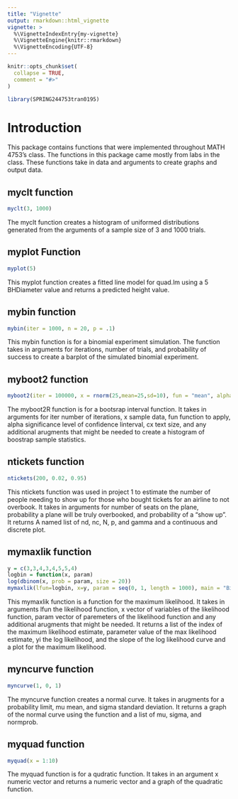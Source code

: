 ```yaml
---
title: "Vignette"
output: rmarkdown::html_vignette
vignette: >
  %\VignetteIndexEntry{my-vignette}
  %\VignetteEngine{knitr::rmarkdown}
  %\VignetteEncoding{UTF-8}
---
```


```r
knitr::opts_chunk$set(
  collapse = TRUE,
  comment = "#>"
)
```

```r
library(SPRING244753tran0195)
```

# Introduction

This package contains functions that were implemented throughout MATH 4753's class. The functions in this package came mostly from labs in the class. These functions take in data and arguments to create graphs and output data. 

## myclt function
```r
myclt(3, 1000)
```

The myclt function creates a histogram of uniformed distributions generated from the arguments of a sample size of 3 and 1000 trials.

## myplot Function 
```r
myplot(5)
```

This myplot function creates a fitted line model for quad.lm using a 5 BHDiameter value and returns a predicted height value.

## mybin function
```r
mybin(iter = 1000, n = 20, p = .1)
```

This mybin function is for a binomial experiment simulation. The function takes in arguments for iterations, number of trials, and probability of success to create a barplot of the simulated binomial experiment.

## myboot2 function
```r
myboot2(iter = 100000, x = rnorm(25,mean=25,sd=10), fun = "mean", alpha = 0.05)
```

The myboot2R function is for a bootsrap interval function. It takes in arguments for iter number of iterations, x sample data, fun function to apply, alpha significance level of confidence linterval, cx text size, and any additional arugments that might be needed to create a histogram of boostrap sample statistics.

## ntickets function
```r
ntickets(200, 0.02, 0.95)
```

This ntickets function was used in project 1 to estimate the number of people needing to show up for those who bought tickets for an airline to not overbook. It takes in arguments for number of seats on the plane, probability a plane will be truly overbooked, and probability of a "show up". It returns A named list of nd, nc, N, p, and gamma and a continuous and discrete plot. 

## mymaxlik function
```r
y = c(3,3,4,3,4,5,5,4)
logbin = function(x, param)
log(dbinom(x, prob = param, size = 20))
mymaxlik(lfun=logbin, x=y, param = seq(0, 1, length = 1000), main = "Binomial for n = 20")
```

This mymaxlik function is a function for the maximum likelihood. It takes in arguments lfun the likelihood function, x vector of variables of the likelihood function, param vector of paremeters of the likelihood function and any additional arugments that might be needed. It returns  a list of the index of the maximum likelihood estimate, parameter value of the max likelihood estimate, yi the log likelihood, and the slope of the log likelihood curve and a plot for the maximum likelihood.

## myncurve function
```r
myncurve(1, 0, 1)
```

The myncurve function creates a normal curve. It takes in arugments for a probability limit, mu mean, and sigma standard deviation. It returns a graph of the normal curve using the function and a list of mu, sigma, and normprob.

## myquad function
```r
myquad(x = 1:10)
```

The myquad function is for a qudratic function. It takes in an argument x numeric vector and returns a numeric vector and a graph of the quadratic function.
